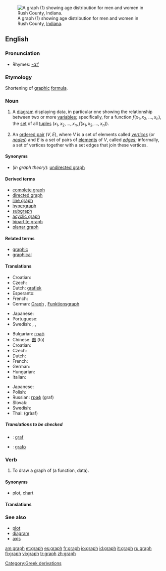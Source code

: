 {{see|Graph|-graph}}
[[Image:USA Rush County, Indiana age pyramid.svg|thumb|right|A graph (1) showing age distribution for men and women in Rush County, [[Indiana]].]]
==English==

{{wikipedia}}

===Pronunciation===
*Rhymes: [[Rhymes:English:-ɑːf|-ɑːf]]

===Etymology===
Shortening of [[graphic]] [[formula]].

===Noun===
{{en-noun}}

# {{mathematics}} A [[diagram]] displaying data, in particular one showing the relationship between two or more [[variable]]s; specifically, for a function <math>f(x_1, x_2, \ldots, x_n)</math>, the [[set]] of all [[tuple]]s <math>(x_1, x_2, \ldots, x_n, f(x_1, x_2, \ldots, x_n))</math>.
# {{graphtheory}} An [[ordered pair]] <math>(V,E)</math>, where <math>V</math> is a set of elements called ''[[vertex|vertices]]'' (or ''[[node]]s'') and <math>E</math> is a set of pairs of [[element]]s of <math>V</math>, called ''[[edge]]s''; informally, a set of vertices together with a set edges that join these vertices.

====Synonyms====
*(''in graph theory''): [[undirected graph]]

====Derived terms====
*[[complete graph]]
*[[directed graph]]
*[[line graph]]
*[[hypergraph]]
*[[subgraph]]
*[[acyclic graph]]
*[[bipartite graph]]
*[[planar graph]]

====Related terms====
*[[graphic]]
*[[graphical]]

====Translations====
{{trans-top|mathematical diagram}}
* Croatian: {{t-|hr|graf|m}}
* Czech: {{t-|cs|graf|m}}
* Dutch: [[grafiek]]
* Esperanto: {{t-|eo|grafeo|xs=Esperanto}}
* French: {{t-|fr|graphique|m}}
* German: [[Graph]] {{m}}, [[Funktionsgraph]] {{m}}
{{trans-mid}}
* Japanese: {{t-|ja|グラフ|tr=gurafu|sc=Jpan}}
* Portuguese: {{t+|pt|gráfico|m}}
* Swedish: {{t+|sv|diagram|n}}, {{t+|sv|graf|c}}, {{t+|sv|kurva|c}}
{{trans-bottom}}

{{trans-top|in graph theory}}
* Bulgarian: [[граф#Bulgarian|граф]] {{m}}
* Chinese: [[图]] (tú)
* Croatian: {{t-|hr|graf|m}}
* Czech: {{t-|cs|graf|m}}
* Dutch: {{t+|nl|graaf}}
* French: {{t-|fr|graphe|m}}
* German: {{t+|de|Graph|m}}
* Hungarian: {{t-|hu|gráf}}
* Italian: {{t-|it|grafo|m}}
{{trans-mid}}
* Japanese: {{t-|ja|グラフ|tr=gurafu|sc=Jpan}}
* Polish: {{t+|pl|graf}}
* Russian: [[граф#Russian|граф]] (graf) {{m}}
* Slovak: {{t-|sk|graf|m}}
* Swedish: {{t+|sv|graf|c}}
* Thai: {{THchar|[[กราฟ]]}} (gràaf)
{{trans-bottom}}

=====Translations to be checked=====
<!--Remove this section once all of the translations below have been moved into the tables above.-->
{{checktrans}}

*{{ttbc|Irish}}: [[graf]]
*{{ttbc|Spanish}}: [[grafo]] {{m}}

===Verb===
{{en-verb}}

# {{transitive|mathematics}} To draw a graph of (a function, data).

====Synonyms====
*{{sense|draw a graph of}} [[plot]], [[chart]]

====Translations====
{{trans-top|draw a graph of}}
{{trans-mid}}
{{trans-bottom}}

===See also===
*[[plot]]
*[[diagram]]
*[[axis]]

[[Category:Greek derivations]]

[[am:graph]]
[[et:graph]]
[[es:graph]]
[[fr:graph]]
[[io:graph]]
[[id:graph]]
[[it:graph]]
[[ru:graph]]
[[fi:graph]]
[[vi:graph]]
[[tr:graph]]
[[zh:graph]]